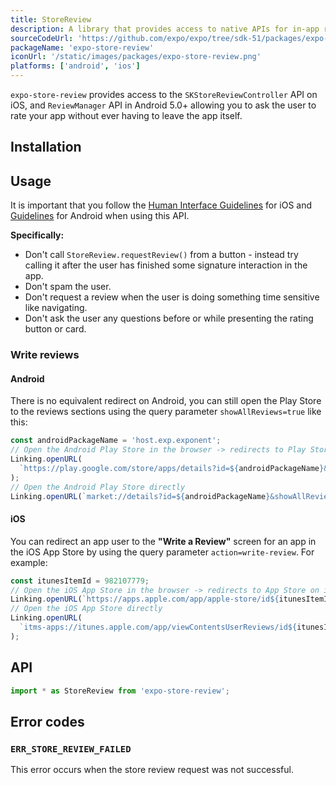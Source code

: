 ```yaml
---
title: StoreReview
description: A library that provides access to native APIs for in-app reviews.
sourceCodeUrl: 'https://github.com/expo/expo/tree/sdk-51/packages/expo-store-review'
packageName: 'expo-store-review'
iconUrl: '/static/images/packages/expo-store-review.png'
platforms: ['android', 'ios']
---
```



`expo-store-review` provides access to the `SKStoreReviewController` API on iOS, and `ReviewManager` API in Android 5.0+ allowing you to ask the user to rate your app without ever having to leave the app itself.

<ContentSpotlight
  src="/static/images/store-review.png"
  alt="Screenshots of the store review API in action on iOS"
/>

## Installation

<APIInstallSection packageName="expo-store-review" />

## Usage

It is important that you follow the [Human Interface Guidelines](https://developer.apple.com/design/human-interface-guidelines/ratings-and-reviews) for iOS and [Guidelines](https://developer.android.com/guide/playcore/in-app-review#when-to-request) for Android when using this API.

**Specifically:**

- Don't call `StoreReview.requestReview()` from a button - instead try calling it after the user has finished some signature interaction in the app.
- Don't spam the user.
- Don't request a review when the user is doing something time sensitive like navigating.
- Don't ask the user any questions before or while presenting the rating button or card.

### Write reviews

#### Android

There is no equivalent redirect on Android, you can still open the Play Store to the reviews sections using the query parameter `showAllReviews=true` like this:

```ts Android Play Store example
const androidPackageName = 'host.exp.exponent';
// Open the Android Play Store in the browser -> redirects to Play Store on Android
Linking.openURL(
  `https://play.google.com/store/apps/details?id=${androidPackageName}&showAllReviews=true`
);
// Open the Android Play Store directly
Linking.openURL(`market://details?id=${androidPackageName}&showAllReviews=true`);
```

#### iOS

You can redirect an app user to the **"Write a Review"** screen for an app in the iOS App Store by using the query parameter `action=write-review`. For example:

```ts iOS App Store example
const itunesItemId = 982107779;
// Open the iOS App Store in the browser -> redirects to App Store on iOS
Linking.openURL(`https://apps.apple.com/app/apple-store/id${itunesItemId}?action=write-review`);
// Open the iOS App Store directly
Linking.openURL(
  `itms-apps://itunes.apple.com/app/viewContentsUserReviews/id${itunesItemId}?action=write-review`
);
```

## API

```js
import * as StoreReview from 'expo-store-review';
```

<APISection packageName="expo-store-review" apiName="StoreReview" />

## Error codes

### `ERR_STORE_REVIEW_FAILED`

This error occurs when the store review request was not successful.
